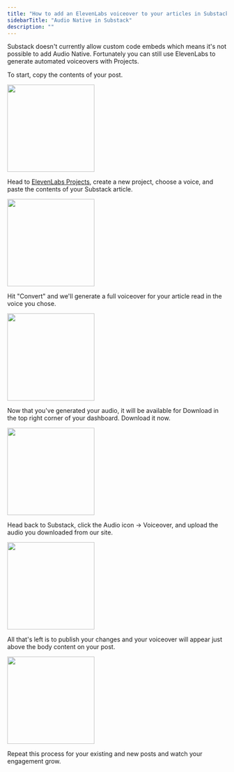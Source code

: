 ```yaml
---
title: "How to add an ElevenLabs voiceover to your articles in Substack"
sidebarTitle: "Audio Native in Substack"
description: ""
---
```


Substack doesn't currently allow custom code embeds which means it's not possible to add Audio Native.
Fortunately you can still use ElevenLabs to generate automated voiceovers with Projects.

To start, copy the contents of your post.

<img height="200" src="/product/audio-native/images/substack_an_1.png" />

Head to [ElevenLabs Projects](https://elevenlabs.io/app/projects), create a new project, choose a voice, and paste the contents of your Substack article.

<img height="200" src="/product/audio-native/images/substack_an_2.png" />

Hit "Convert" and we'll generate a full voiceover for your article read in the voice you chose.

<img height="200" src="/product/audio-native/images/substack_an_3.png" />

Now that you've generated your audio, it will be available for Download in the top right corner of your dashboard. Download it now.

<img height="200" src="/product/audio-native/images/substack_an_4.png" />

Head back to Substack, click the Audio icon -> Voiceover, and upload the audio you downloaded from our site.

<img height="200" src="/product/audio-native/images/substack_an_5.png" />

All that's left is to publish your changes and your voiceover will appear just above the body content on your post.

<img height="200" src="/product/audio-native/images/substack_an_6.png" />

Repeat this process for your existing and new posts and watch your engagement grow.
